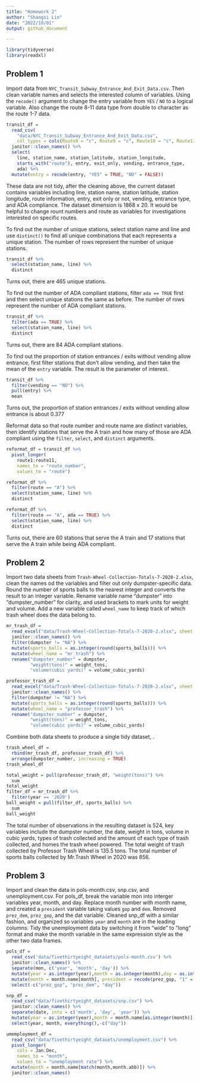 ```yaml
---
title: "Homework 2"
author: "Shangsi Lin"
date: "2022/10/01"
output: github_document

---
```


```r
library(tidyverse)
library(readxl)
```

## Problem 1

Import data from `NYC_Transit_Subway_Entrance_And_Exit_Data.csv`. Then clean variable names and selects the interested column of variables. Using the `recode()` argument to change the entry variable from `YES` / `NO` to a logical variable. Also change the route 8-11 data type from double to character as the route 1-7 data.

```r
transit_df = 
  read_csv(
    "data/NYC_Transit_Subway_Entrance_And_Exit_Data.csv",
    col_types = cols(Route8 = "c", Route9 = "c", Route10 = "c", Route11 = "c")) %>% 
  janitor::clean_names() %>% 
  select(
    line, station_name, station_latitude, station_longitude, 
    starts_with("route"), entry, exit_only, vending, entrance_type, 
    ada) %>% 
  mutate(entry = recode(entry, "YES" = TRUE, "NO" = FALSE))
```

These data are not tidy, after the cleaning above, the current dataset contains variables including line, station name, station latitude, station longitude, route information, entry, exit only or not, vending, entrance type, and ADA compliance. The dataset dimension is 1868 x 20. It would be helpful to change rount numbers and route as variables for investigations interested on specific routes.

To find out the number of unique stations, select station name and line and use `distinct()` to find all unique combinations that each represents a unique station. The number of rows represent the number of unique stations.

```r
transit_df %>% 
  select(station_name, line) %>% 
  distinct
```

Turns out, there are 465 unique stations.

To find out the number of ADA compliant stations, filter `ada == TRUE` first and then select unique stations the same as before. The number of rows represent the number of ADA compliant stations.

```r
transit_df %>% 
  filter(ada == TRUE) %>% 
  select(station_name, line) %>% 
  distinct
```

Turns out, there are 84 ADA compliant stations.

To find out the proportion of station entrances / exits without vending allow entrance, first filter stations that don't allow vending, and then take the mean of the `entry` variable. The result is the parameter of interest.

```r
transit_df %>% 
  filter(vending == "NO") %>% 
  pull(entry) %>% 
  mean
```

Turns out, the proportion of station entrances / exits without vending allow entrance is about 0.377

Reformat data so that route number and route name are distinct variables, then identify stations that serve the A train and how many of those are ADA compliant using the `filter`, `select`, and `distinct` arguments.

```r
reformat_df = transit_df %>% 
  pivot_longer(
    route1:route11,
    names_to = "route_number",
    values_to = "route") 

reformat_df %>%   
  filter(route == "A") %>% 
  select(station_name, line) %>% 
  distinct

reformat_df %>% 
  filter(route == "A", ada == TRUE) %>% 
  select(station_name, line) %>% 
  distinct
```

Turns out, there are 60 stations that serve the A train and 17 stations that serve the A train while being ADA compliant.

## Problem 2

Import two data sheets from `Trash-Wheel-Collection-Totals-7-2020-2.xlsx`, clean the names od the variables and filter out only dumpster-specific data. Round the number of sports balls to the nearest integer and converts the result to an integer variable. Rename variable name "dumpster" into "dumpster_number" for clarity, and used brackets to mark units for weight and volume. Add a new variable called `wheel_name` to keep track of which trash wheel does the data belong to.

```r
mr_trash_df = 
  read_excel("data/Trash-Wheel-Collection-Totals-7-2020-2.xlsx", sheet = 1, range = "A2:N534") %>% 
  janitor::clean_names() %>% 
  filter(dumpster != "NA") %>% 
  mutate(sports_balls = as.integer(round(sports_balls))) %>% 
  mutate(wheel_name = "mr_trash") %>% 
  rename("dumpster_number" = dumpster,
         "weight(tons)" = weight_tons,
         "volume(cubic yards)" = volume_cubic_yards)

professor_trash_df = 
  read_excel("data/Trash-Wheel-Collection-Totals-7-2020-2.xlsx", sheet = 2, range = "A2:N116") %>%
  janitor::clean_names() %>% 
  filter(dumpster != "NA") %>% 
  mutate(sports_balls = as.integer(round(sports_balls))) %>% 
  mutate(wheel_name = "professor_trash") %>% 
  rename("dumpster_number" = dumpster,
         "weight(tons)" = weight_tons,
         "volume(cubic yards)" = volume_cubic_yards)
```

Combine both data sheets to produce a single tidy dataset, .

```r
trash_wheel_df = 
  rbind(mr_trash_df, professor_trash_df) %>% 
  arrange(dumpster_number, increasing = TRUE)
trash_wheel_df
```

```r
total_weight = pull(professor_trash_df, "weight(tons)") %>% 
  sum
total_weight
filter_df = mr_trash_df %>% 
  filter(year == '2020') 
ball_weight = pull(filter_df, sports_balls) %>% 
  sum
ball_weight
```

The total number of observations in the resulting dataset is 524, key variables include the dumpster number, the date, weight in tons, volume in cubic yards, types of trash collected and the amount of each type of trash collected, and homes the trash wheel powered. The total weight of trash collected by Professor Trash Wheel is 135.5 tons. The total number of sports balls collected by Mr.Trash Wheel in 2020 was 856.

## Problem 3
 
Import and clean the data in pols-month.csv, snp.csv, and unemployment.csv. For pols_df, break the variable mon into interger variables year, month, and day. Replace month number with month name, and created a `president` variable taking values `gop` and `dem`. Removed `prez_dem`, `prez_gop`, and the dat variable. Cleaned snp_df with a similar fashion, and organized so variables `year` and `month` are in the leading columns. Tidy the unemployment data by switching it from "wide" to "long" format and make the month variable in the same expression style as the other two data frames.
         
```r
pols_df = 
  read_csv('data/fivethirtyeight_datasets/pols-month.csv') %>% 
  janitor::clean_names() %>% 
  separate(mon, c('year', 'month', 'day')) %>% 
  mutate(year = as.integer(year),month = as.integer(month),day = as.integer(day)) %>% 
  mutate(month = month.name[month], president = recode(prez_gop, "1" = "gop", "0" = "dem")) %>% 
  select(-c("prez_gop", "prez_dem", "day")) 

snp_df = 
  read_csv("data/fivethirtyeight_datasets/snp.csv") %>%
  janitor::clean_names() %>% 
  separate(date, into = c('month', 'day', 'year')) %>% 
  mutate(year = as.integer(year),month = month.name[as.integer(month)],day = as.integer(day)) %>% 
  select(year, month, everything(),-c("day")) 

umemployment_df = 
  read_csv("data/fivethirtyeight_datasets/unemployment.csv") %>%
  pivot_longer(
    cols = Jan:Dec,
    names_to = "month",
    values_to = "unemployment rate") %>% 
  mutate(month = month.name[match(month,month.abb)]) %>% 
  janitor::clean_names()
```

